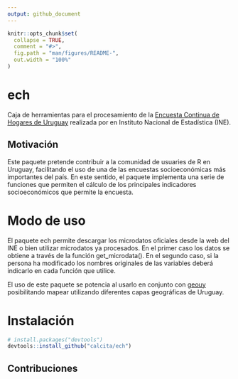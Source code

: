 ```yaml
---
output: github_document
---
```


<!-- README.md is generated from README.Rmd. Please edit that file -->

```r
knitr::opts_chunk$set(
  collapse = TRUE,
  comment = "#>",
  fig.path = "man/figures/README-",
  out.width = "100%"
)
```
# ech

Caja de herramientas para el procesamiento de la [Encuesta Continua de Hogares de Uruguay](http://www.ine.gub.uy/encuesta-continua-de-hogares1) realizada por en Instituto Nacional de Estadística (INE).


## Motivación

Este paquete pretende contribuir a la comunidad de usuaries de R en Uruguay, facilitando el uso de una de las encuestas socioeconómicas más importantes del país. En este sentido, el paquete implementa una serie de funciones que permiten el cálculo de los principales indicadores socioeconómicos que permite la encuesta.

# Modo de uso

El paquete ech permite descargar los microdatos oficiales desde la web del INE o bien utilizar microdatos ya procesados.  En el primer caso los datos se obtiene a través de la función get_microdata(). En el segundo caso, si la persona ha modificado los nombres originales de las variables deberá indicarlo en cada función que utilice.

El uso de este paquete se potencia al usarlo en conjunto con [geouy](https://github.com/RichDeto/geouy) posibilitando mapear utilizando diferentes capas geográficas de Uruguay.

# Instalación

``` r
# install.packages("devtools")
devtools::install_github("calcita/ech")
```

## Contribuciones

